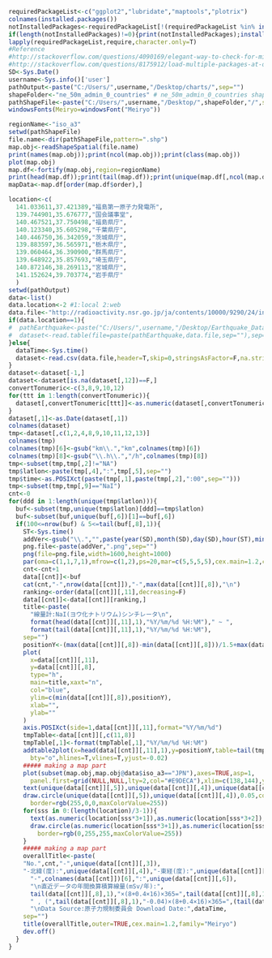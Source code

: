 ```r
requiredPackageList<-c("ggplot2","lubridate","maptools","plotrix")
colnames(installed.packages())
notInstalledPackages<-requiredPackageList[!(requiredPackageList %in% installed.packages()[,"Package"])] #apply logical vector to requiredPackageList
if(length(notInstalledPackages)!=0){print(notInstalledPackages);install.packages(notInstalledPackages)}
lapply(requiredPackageList,require,character.only=T)
#Reference 
#http://stackoverflow.com/questions/4090169/elegant-way-to-check-for-missing-packages-and-install-them
#http://stackoverflow.com/questions/8175912/load-multiple-packages-at-once
SD<-Sys.Date()
username<-Sys.info()['user']
pathOutput<-paste("C:/Users/",username,"/Desktop/charts/",sep="")
shapeFolder<-"ne_50m_admin_0_countries" # ne_50m_admin_0_countries shapeFile ne_50m_urban_areas
pathShapeFile<-paste("C:/Users/",username,"/Desktop/",shapeFolder,"/",sep="")
windowsFonts(Meiryo=windowsFont("Meiryo"))
```

```r
regionName<-"iso_a3"
setwd(pathShapeFile)
file.name<-dir(pathShapeFile,pattern=".shp")
map.obj<-readShapeSpatial(file.name)
print(names(map.obj));print(ncol(map.obj));print(class(map.obj))
plot(map.obj)
map.df<-fortify(map.obj,region=regionName)
print(head(map.df));print(tail(map.df));print(unique(map.df[,ncol(map.df)]))
mapData<-map.df[order(map.df$order),]
```

```r
location<-c(
  141.033611,37.421389,"福島第一原子力発電所",
  139.744901,35.676777,"国会議事堂",
  140.467521,37.750498,"福島県庁",
  140.123340,35.605298,"千葉県庁", 
  140.446750,36.342059,"茨城県庁", 
  139.883597,36.565971,"栃木県庁",
  139.060464,36.390900,"群馬県庁",
  139.648922,35.857693,"埼玉県庁", 
  140.872146,38.269113,"宮城県庁", 
  141.152624,39.703774,"岩手県庁" 
  )
setwd(pathOutput)
data<-list()
data.location<-2 #1:local 2:web
data.file<-"http://radioactivity.nsr.go.jp/ja/contents/10000/9290/24/inside_20km_airdose.csv"
if(data.location==1){
#  pathEarthquake<-paste("C:/Users/",username,"/Desktop/Earthquake_Data/",sep="")
#  dataset<-read.table(file=paste(pathEarthquake,data.file,sep=""),sep=",",header=T,as.is=T,skip=0)
}else{
  dataTime<-Sys.time()
  dataset<-read.csv(data.file,header=T,skip=0,stringsAsFactor=F,na.strings=c("")) 
}
dataset<-dataset[-1,]
dataset<-dataset[is.na(dataset[,12])==F,]
convertTonumeric<-c(3,8,9,10,12)
for(ttt in 1:length(convertTonumeric)){
  dataset[,convertTonumeric[ttt]]<-as.numeric(dataset[,convertTonumeric[ttt]])
}
dataset[,1]<-as.Date(dataset[,1])
colnames(dataset)
tmp<-dataset[,c(1,2,4,8,9,10,11,12,13)]
colnames(tmp)
colnames(tmp)[6]<-gsub("km\\.","km",colnames(tmp)[6])
colnames(tmp)[8]<-gsub("\\.h\\.","/h",colnames(tmp)[8])
tmp<-subset(tmp,tmp[,2]!="NA")
tmp$latlon<-paste(tmp[,4],":",tmp[,5],sep="")
tmp$time<-as.POSIXct(paste(tmp[,1],paste(tmp[,2],":00",sep="")))
tmp<-subset(tmp,tmp[,9]=="NaI")
cnt<-0
for(ddd in 1:length(unique(tmp$latlon))){
  buf<-subset(tmp,unique(tmp$latlon)[ddd]==tmp$latlon)
  buf<-subset(buf,unique(buf[,6])[1]==buf[,6])
  if(100<=nrow(buf) & 5<=tail(buf[,8],1)){
    ST<-Sys.time()  
    addVer<-gsub("\\.","",paste(year(SD),month(SD),day(SD),hour(ST),minute(ST),second(ST),sep=""))
    png.file<-paste(addVer,".png",sep="")
    png(file=png.file,width=1600,height=1000)
    par(oma=c(1,1,7,1),mfrow=c(1,2),ps=20,mar=c(5,5,5,5),cex.main=1.2,cex.lab=1.5,cex.axis=1.2,family="Meiryo")
    cnt<-cnt+1
    data[[cnt]]<-buf
    cat(cnt,"-",nrow(data[[cnt]]),"-",max(data[[cnt]][,8]),"\n")
    ranking<-order(data[[cnt]][,11],decreasing=F)
    data[[cnt]]<-data[[cnt]][ranking,]
    title<-paste(
      "線量計:NaI(ヨウ化ナトリウム)シンチレータ\n",
      format(head(data[[cnt]][,11],1),"%Y/%m/%d %H:%M")," ~ ",
      format(tail(data[[cnt]][,11],1),"%Y/%m/%d %H:%M"),
    sep="")
    positionY<-(max(data[[cnt]][,8])-min(data[[cnt]][,8]))/1.5+max(data[[cnt]][,8])
    plot(
      x=data[[cnt]][,11],
      y=data[[cnt]][,8],
      type="h",
      main=title,xaxt="n",
      col="blue",
      ylim=c(min(data[[cnt]][,8]),positionY),
      xlab="",
      ylab=""
    )
    axis.POSIXct(side=1,data[[cnt]][,11],format="%Y/%m/%d")
    tmpTable<-data[[cnt]][,c(11,8)]
    tmpTable[,1]<-format(tmpTable[,1],"%Y/%m/%d %H:%M")
    addtable2plot(x=head(data[[cnt]][,11],1),y=positionY,table=tail(tmpTable,10),
      bty="o",hlines=T,vlines=T,yjust=-0.02)
    ##### making a map part  
    plot(subset(map.obj,map.obj@data$iso_a3=="JPN"),axes=TRUE,asp=1,
      panel.first=grid(NULL,NULL,lty=2,col="#E9DECA"),xlim=c(138,144),ylim=c(34,40))
    text(unique(data[[cnt]][,5]),unique(data[[cnt]][,4]),unique(data[[cnt]][,3]),cex=1,col="black",font=1,pos=2)
    draw.circle(unique(data[[cnt]][,5]),unique(data[[cnt]][,4]),0.05,col=rgb(255,0,0,80,maxColorValue=255),
      border=rgb(255,0,0,maxColorValue=255))
    for(sss in 0:(length(location)/3-1)){
      text(as.numeric(location[sss*3+1]),as.numeric(location[sss*3+2]),location[sss*3+3],cex=1,col="black",font=1,pos=4)
      draw.circle(as.numeric(location[sss*3+1]),as.numeric(location[sss*3+2]),0.05,col=rgb(0,255,255,80,maxColorValue=255),
        border=rgb(0,255,255,maxColorValue=255))
    }  
    ##### making a map part 
    overallTitle<-paste(
    "No.",cnt,"-",unique(data[[cnt]][,3]),
    "-北緯(度):",unique(data[[cnt]][,4]),"-東経(度):",unique(data[[cnt]][,5]),
      "-",colnames(data[[cnt]])[6],":",unique(data[[cnt]][,6]),
      "\n直近データの年間換算積算線量(mSv/年):",
      tail(data[[cnt]][,8],1),"×(8+0.4×16)×365=",tail(data[[cnt]][,8],1)*(8+0.4*16)*365/1000,
      " , (",tail(data[[cnt]][,8],1),"-0.04)×(8+0.4×16)×365=",(tail(data[[cnt]][,8],1)-0.04)*(8+0.4*16)*365/1000,
      "\nData Source:原子力規制委員会 Download Date:",dataTime,
    sep="")
    title(overallTitle,outer=TRUE,cex.main=1.2,family="Meiryo")
    dev.off()
  }  
}
```